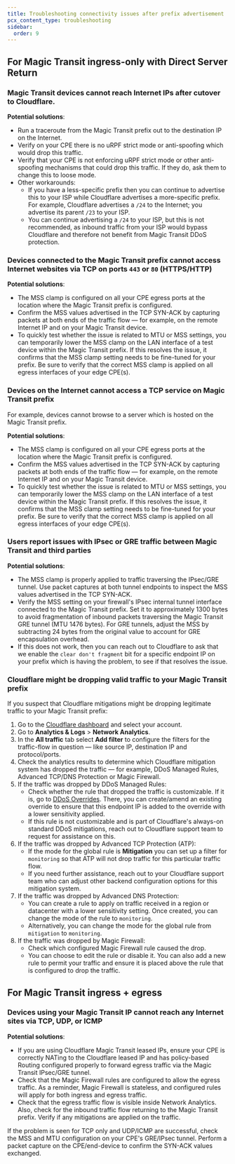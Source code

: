 ```yaml
---
title: Troubleshooting connectivity issues after prefix advertisement
pcx_content_type: troubleshooting
sidebar:
  order: 9
---
```


## For Magic Transit ingress-only with Direct Server Return

### Magic Transit devices cannot reach Internet IPs after cutover to Cloudflare.

**Potential solutions**:
- Run a traceroute from the Magic Transit prefix out to the destination IP on the Internet.
- Verify on your CPE there is no uRPF strict mode or anti-spoofing which would drop this traffic.
- Verify that your CPE is not enforcing uRPF strict mode or other anti-spoofing mechanisms that could drop this traffic. If they do, ask them to change this to loose mode.
- Other workarounds:
	- If you have a less-specific prefix then you can continue to advertise this to your ISP while Cloudflare advertises a more-specific prefix. For example, Cloudflare advertises a `/24` to the Internet; you advertise its parent `/23` to your ISP.
	- You can continue advertising a `/24` to your ISP, but this is not recommended, as inbound traffic from your ISP would bypass Cloudflare and therefore not benefit from Magic Transit DDoS protection.

### Devices connected to the Magic Transit prefix cannot access Internet websites via TCP on ports `443` or `80` (HTTPS/HTTP)

**Potential solutions**:
- The MSS clamp is configured on all your CPE egress ports at the location where the Magic Transit prefix is configured.
- Confirm the MSS values advertised in the TCP SYN-ACK by capturing packets at both ends of the traffic flow — for example, on the remote Internet IP and on your Magic Transit device.
- To quickly test whether the issue is related to MTU or MSS settings, you can temporarily lower the MSS clamp on the LAN interface of a test device within the Magic Transit prefix. If this resolves the issue, it confirms that the MSS clamp setting needs to be fine-tuned for your prefix. Be sure to verify that the correct MSS clamp is applied on all egress interfaces of your edge CPE(s).


### Devices on the Internet cannot access a TCP service on Magic Transit prefix

For example, devices cannot browse to a server which is hosted on the Magic Transit prefix.

**Potential solutions**:
- The MSS clamp is configured on all your CPE egress ports at the location where the Magic Transit prefix is configured.
- Confirm the MSS values advertised in the TCP SYN-ACK by capturing packets at both ends of the traffic flow — for example, on the remote Internet IP and on your Magic Transit device.
- To quickly test whether the issue is related to MTU or MSS settings, you can temporarily lower the MSS clamp on the LAN interface of a test device within the Magic Transit prefix. If this resolves the issue, it confirms that the MSS clamp setting needs to be fine-tuned for your prefix. Be sure to verify that the correct MSS clamp is applied on all egress interfaces of your edge CPE(s).

### Users report issues with IPsec or GRE traffic between Magic Transit and third parties

**Potential solutions**:
- The MSS clamp is properly applied to traffic traversing the IPsec/GRE tunnel. Use packet captures at both tunnel endpoints to inspect the MSS values advertised in the TCP SYN-ACK.
- Verify the MSS setting on your firewall's IPsec internal tunnel interface connected to the Magic Transit prefix. Set it to approximately 1300 bytes to avoid fragmentation of inbound packets traversing the Magic Transit GRE tunnel (MTU 1476 bytes). For GRE tunnels, adjust the MSS by subtracting 24 bytes from the original value to account for GRE encapsulation overhead.
- If this does not work, then you can reach out to Cloudflare to ask that we enable the `clear don't fragment` bit for a specific endpoint IP on your prefix which is having the problem, to see if that resolves the issue.

### Cloudflare might be dropping valid traffic to your Magic Transit prefix

If you suspect that Cloudflare mitigations might be dropping legitimate traffic to your Magic Transit prefix:

1. Go to the [Cloudflare dashboard](https://dash.cloudflare.com/) and select your account.
2. Go to **Analytics & Logs** > **Network Analytics**.
3. In the **All traffic** tab select **Add filter** to configure the filters for the traffic-flow in question — like source IP, destination IP and protocol/ports.
4. Check the analytics results to determine which Cloudflare mitigation system has dropped the traffic — for example, DDoS Managed Rules, Advanced TCP/DNS Protection or Magic Firewall.
5. If the traffic was dropped by DDoS Managed Rules:
	- Check whether the rule that dropped the traffic is customizable. If it is, go to [DDoS Overrides](/ddos-protection/managed-rulesets/network/configure-dashboard/#create-a-ddos-override). There, you can create/amend an existing override to ensure that this endpoint IP is added to the override with a lower sensitivity applied.
	- If this rule is not customizable and is part of Cloudflare's always-on standard DDoS mitigations, reach out to Cloudflare support team to request for assistance on this.
6. If the traffic was dropped by Advanced TCP Protection (ATP):
	- If the mode for the global rule is **Mitigation** you can set up a filter for `monitoring` so that ATP will not drop traffic for this particular traffic flow.
	- If you need further assistance, reach out to your Cloudflare support team who can adjust other backend configuration options for this mitigation system.
7. If the traffic was dropped by Advanced DNS Protection:
	- You can create a rule to apply on traffic received in a region or datacenter with a lower sensitivity setting. Once created, you can change the mode of the rule to `monitoring`.
	- Alternatively, you can change the mode for the global rule from `mitigation` to `monitoring`.
8. If the traffic was dropped by Magic Firewall:
	- Check which configured Magic Firewall rule caused the drop.
	- You can choose to edit the rule or disable it. You can also add a new rule to permit your traffic and ensure it is placed above the rule that is configured to drop the traffic.

## For Magic Transit ingress + egress

### Devices using your Magic Transit IP cannot reach any Internet sites via TCP, UDP, or ICMP

**Potential solutions**:
- If you are using Cloudflare Magic Transit leased IPs, ensure your CPE is correctly NATing to the Cloudflare leased IP and has policy-based Routing configured properly to forward egress traffic via the Magic Transit IPsec/GRE tunnel.
- Check that the Magic Firewall rules are configured to allow the egress traffic. As a reminder, Magic Firewall is stateless, and configured rules will apply for both ingress and egress traffic.
- Check that the egress traffic flow is visible inside Network Analytics. Also, check for the inbound traffic flow returning to the Magic Transit prefix. Verify if any mitigations are applied on the traffic.

If the problem is seen for TCP only and UDP/ICMP are successful, check the MSS and MTU configuration on your CPE's GRE/IPsec tunnel. Perform a packet capture on the CPE/end-device to confirm the SYN-ACK values exchanged.